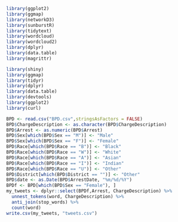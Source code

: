 ```r
library(ggplot2)
library(ggmap)
library(networkD3)
library(sunburstR)
library(tidytext)
library(wordcloud)
library(wordcloud2) 
library(dplyr)
library(data.table)
library(magrittr)

library(shiny)
library(ggmap)
library(tidyr)
library(dplyr)
library(data.table)
library(devtools)
library(ggplot2)
library(curl)

BPD <- read.csv("BPD.csv",stringsAsFactors = FALSE)
BPD$ChargeDescription <- as.character(BPD$ChargeDescription)
BPD$Arrest <- as.numeric(BPD$Arrest)
BPD$Sex[which(BPD$Sex == "M")] <- "Male"
BPD$Sex[which(BPD$Sex == "F")] <- "Female"
BPD$Race[which(BPD$Race == "B")] <- "Black"
BPD$Race[which(BPD$Race == "W")] <- "White"
BPD$Race[which(BPD$Race == "A")] <- "Asian"
BPD$Race[which(BPD$Race == "I")] <- "Indian"
BPD$Race[which(BPD$Race == "U")] <- "Other"
BPD$District[which(BPD$District == "")] <- "Other"
BPD$date <- as.Date(BPD$ArrestDate, "%m/%d/%Y")
BPDf <- BPD[which(BPD$Sex == "Female"), ]
my_tweets <- dplyr::select(BPDf,Arrest, ChargeDescription) %>%
  unnest_tokens(word, ChargeDescription) %>%
  anti_join(stop_words) %>%
  count(word)
write.csv(my_tweets, "tweets.csv")
```

